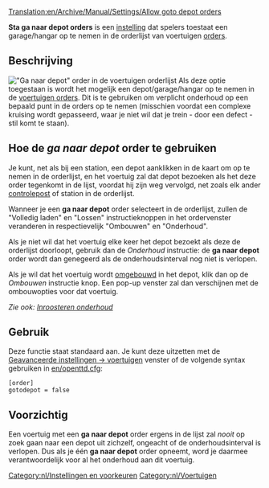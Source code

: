 [[Translation:en/Archive/Manual/Settings/Allow goto depot orders]]

'''Sta ga naar depot orders''' is een [[nl/Archive/Manual/Settings/Geavanceerde instellingen|instelling]] dat spelers toestaat een garage/hangar op te nemen in de orderlijst van voertuigen [[nl/orders|orders]]. 

== Beschrijving ==
[[File:en/Ganaardepotorder1.png|right|frame|"Ga naar depot" order in de voertuigen orderlijst]]
Als deze optie toegestaan is wordt het mogelijk een depot/garage/hangar op te nemen in de [[nl/Manual/Orders|voertuigen orders]]. Dit is te gebruiken om verplicht onderhoud op een bepaald punt in de orders op te nemen (misschien voordat een complexe kruising wordt gepasseerd, waar je niet wil dat je trein - door een defect - stil komt te staan).

== Hoe de ''ga naar depot'' order te gebruiken ==
Je kunt, net als bij een station, een depot aanklikken in de kaart om op te nemen in de orderlijst, en het voertuig zal dat depot bezoeken als het deze order tegenkomt in de lijst, voordat hij zijn weg vervolgd, net zoals elk ander [[nl/controleposten|controlepost]] of station in de orderlijst. 

Wanneer je een '''ga naar depot''' order selecteert in de orderlijst, zullen de "Volledig laden" en "Lossen" instructieknoppen in het ordervenster veranderen in respectievelijk "Ombouwen" en "Onderhoud".

Als je niet wil dat het voertuig elke keer het depot bezoekt als deze de orderlijst doorloopt, gebruik dan de ''Onderhoud'' instructie: de '''ga naar depot''' order wordt dan genegeerd als de onderhoudsinterval nog niet is verlopen.

Als je wil dat het voertuig wordt [[nl/Manual/Voertuig aanpassen|omgebouwd]] in het depot, klik dan op de ''Ombouwen'' instructie knop. Een pop-up venster zal dan verschijnen met de ombouwopties voor dat voertuig.

''Zie ook: [[nl/Manual/Onderhoud#Inroosteren_onderhoud|Inroosteren onderhoud]]''

== Gebruik ==
Deze functie staat standaard aan. Je kunt deze uitzetten met de [[nl/Archive/Manual/Settings/Geavanceerde instellingen/Voertuigen|Geavanceerde instellingen -> voertuigen]] venster of de volgende syntax gebruiken in [[en/openttd.cfg]]:
<pre>[order]
gotodepot = false</pre>

== Voorzichtig ==

Een voertuig met een '''ga naar depot''' order ergens in de lijst zal ''nooit'' op zoek gaan naar een depot uit zichzelf, ongeacht of de onderhoudsinterval is verlopen. Dus als je één '''ga naar depot''' order opneemt, word je daarmee verantwoordelijk voor al het onderhoud aan dit voertuig. 

[[Category:nl/Instellingen en voorkeuren]]
[[Category:nl/Voertuigen]]